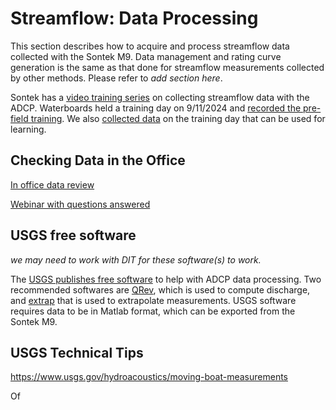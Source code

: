 # Streamflow: Data Processing

This section describes how to acquire and process streamflow data collected with the Sontek M9. Data management and rating curve generation is the same as that done for streamflow measurements collected by other methods. Please refer to *add section here*.

Sontek has a [video training series](https://www.youtube.com/playlist?list=PLCbJJUmLdIBEZZWxyCGqeDhpF4T-Tyltn) on collecting streamflow data with the ADCP. Waterboards held a training day on 9/11/2024 and [recorded the pre-field training](https://cawaterboards.sharepoint.com/:v:/r/sites/WB-DWR-UASProgram/Shared%20Documents/06-Training/ADCP_and_Bathymetry/videos_from_training/Lab%20C_%20Streamflow%20Measurement%20with%20ADCP-20240911_090701-Meeting%20Recording.mp4?csf=1&web=1&e=pOBYyc). We also [collected data](https://cawaterboards.sharepoint.com/:f:/r/sites/WB-DWR-UASProgram/Shared%20Documents/06-Training/ADCP_and_Bathymetry/DATA_from_Training/2024_09_11_RiverSurveyor_Data?csf=1&web=1&e=41CDPX) on the training day that can be used for learning.

## Checking Data in the Office

[In office data review](https://www.youtube.com/watch?v=jRoFbFTokW0&list=PLCbJJUmLdIBEZZWxyCGqeDhpF4T-Tyltn&index=8)

[Webinar with questions answered](https://www.youtube.com/watch?v=ukb-B9e5OTY&list=PLCbJJUmLdIBEZZWxyCGqeDhpF4T-Tyltn&index=10)

## USGS free software

*we may need to work with DIT for these software(s) to work.*

The [USGS publishes free software](https://hydroacoustics.usgs.gov/movingboat/mbd_software.shtml) to help with ADCP data processing. Two recommended softwares are [QRev](https://hydroacoustics.usgs.gov/movingboat/QRev.shtml), which is used to compute discharge, and [extrap](https://www.usgs.gov/publications/extrap-software-assist-selection-extrapolation-methods-moving-boat-adcp-streamflow) that is used to extrapolate measurements. USGS software requires data to be in Matlab format, which can be exported from the Sontek M9.

## USGS Technical Tips

<https://www.usgs.gov/hydroacoustics/moving-boat-measurements>

Of
